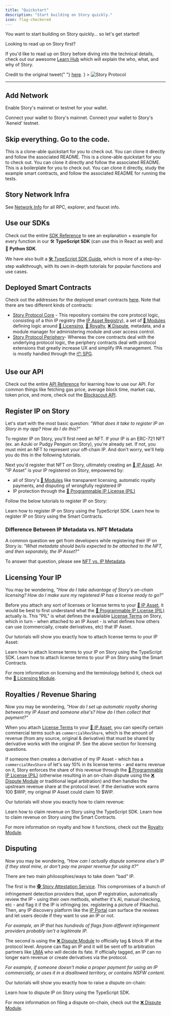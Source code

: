 ```yaml
---
title: "Quickstart"
description: "Start building on Story quickly."
icon: flag-checkered
---
```


You want to start building on Story quickly... so let's get started!

<Tip>
Looking to read up on Story first?

If you'd like to read up on Story before diving into the technical details, check out our awesome [Learn Hub](https://learn.story.foundation/) which will explain the who, what, and why of Story.

</Tip>

<Frame
  caption={
    <>
      Credit to the original tweet{" "}
      <a href="https://x.com/devrelius/status/1898756162675196098">here</a>.
    </>
  }
>
  <img
    src="https://files.readme.io/49a6d447c37d25ec4566db511dead5b70a641fab57088e1cbd24d8236e3bef19-image.png"
    alt="Story Protocol"
  />
</Frame>

---

## Add Network

Enable Story's mainnet or testnet for your wallet.

<CardGroup cols={2}>
  <Card
    title="Add Story Mainnet"
    icon="globe"
    href="https://chainid.network/chain/1514/"
  >
    Connect your wallet to Story's mainnet.
  </Card>
  <Card
    title="Add Story 'Aeneid' Testnet"
    icon="globe"
    href="https://chainid.network/chain/1315/"
  >
    Connect your wallet to Story's 'Aeneid' testnet.
  </Card>
</CardGroup>

## Skip everything. Go to the code.

<CardGroup cols={3}>
  <Card
    title="TypeScript Code Example"
    icon="screwdriver-wrench"
    href="https://github.com/storyprotocol/typescript-tutorial/tree/main"
  >
    This is a clone-able quickstart for you to check out. You can clone it
    directly and follow the associated README.
  </Card>
  <Card
    title="React Code Example"
    icon="react"
    href="https://github.com/jacob-tucker/story-developer-sandbox"
  >
    This is a clone-able quickstart for you to check out. You can clone it
    directly and follow the associated README.
  </Card>
  <Card
    title="Smart Contract Code Example"
    icon="scroll"
    href="https://github.com/storyprotocol/story-protocol-boilerplate"
  >
    This is a boilerplate for you to check out. You can clone it directly, study
    the example smart contracts, and follow the associated README for running
    the tests.
  </Card>
</CardGroup>

## Story Network Infra

See [Network Info](/network/network-info/overview) for all RPC, explorer, and faucet info.

## Use our SDKs

Check out the entire [SDK Reference](/sdk-reference) to see an explanation + example for every function in our 🛠️ **TypeScript SDK** (can use this in React as well) and 🐍 **Python SDK**.

We have also built a [🛠️ TypeScript SDK Guide](/developers/typescript-sdk), which is more of a step-by-step walkthrough, with its own in-depth tutorials for popular functions and use cases.

## Deployed Smart Contracts

Check out the addresses for the deployed smart contracts [here](/developers/deployed-smart-contracts). Note that there are two different kinds of contracts:

- [Story Protocol Core](https://github.com/storyprotocol/protocol-core-v1) - This repository contains the core protocol logic, consisting of a thin IP registry (the [IP Asset Registry](/concepts/registry/ip-asset-registry)), a set of [🧱 Modules](/concepts/modules) defining logic around [📜 Licensing](/concepts/licensing-module), [💸 Royalty](/concepts/royalty-module), [❌ Dispute](/concepts/dispute-module), metadata, and a module manager for administering module and user access control.
- [Story Protocol Periphery](https://github.com/storyprotocol/protocol-periphery-v1)- Whereas the core contracts deal with the underlying protocol logic, the periphery contracts deal with protocol extensions that greatly increase UX and simplify IPA management. This is mostly handled through the [📦 SPG](/concepts/spg).

## Use our API

Check out the entire [API Reference](/api-reference) for learning how to use our API. For common things like fetching gas price, average block time, market cap, token price, and more, check out the [Blockscout API](/api-reference/blockscout-api).

## Register IP on Story

Let's start with the most basic question: _"What does it take to register IP on Story in my app? How do I do this?"_

To register IP on Story, you'll first need an NFT. If your IP is an ERC-721 NFT (ex. an Azuki or Pudgy Penguin on Story), you're already set. If not, you must mint an NFT to represent your off-chain IP. And don't worry, we'll help you do this in the following tutorials.

Next you'd register that NFT on Story, ultimately creating an [🧩 IP Asset](/concepts/ip-asset). An "IP Asset" is your IP registered on Story, empowered by:

- all of Story's [🧱 Modules](/concepts/modules) like transparent licensing, automatic royalty payments, and disputing of wrongfully registered IP
- IP protection through the [💊 Programmable IP License (PIL)](/concepts/programmable-ip-license)

Follow the below tutorials to register IP on Story:

<CardGroup cols={2}>
  <Card
    title="Using the SDK"
    icon="thumbs-up"
    href="/developers/typescript-sdk/register-ip-asset"
  >
    Learn how to register IP on Story using the TypeScript SDK.
  </Card>
  <Card
    title="Using the Smart Contracts"
    icon="thumbs-up"
    href="/developers/smart-contracts-guide/register-ip-asset"
  >
    Learn how to register IP on Story using the Smart Contracts.
  </Card>
</CardGroup>

### Difference Between IP Metadata vs. NFT Metadata

A common question we get from developers while registering their IP on Story is: _"What metadata should be/is expected to be attached to the NFT, and then separately, the IP Asset?"_

To answer that question, please see [NFT vs. IP Metadata](/concepts/ip-asset/overview#nft-vs-ip-metadata).

## Licensing Your IP

You may be wondering, _"How do I take advantage of Story's on-chain licensing? How do I make sure my registered IP has a license ready to go?"_

Before you attach any sort of licenses or license terms to your [🧩 IP Asset](/concepts/ip-asset), it would be best to first understand what the [💊 Programmable IP License (PIL)](/concepts/programmable-ip-license) actually is. This "PIL" is what defines the available [License Terms](/concepts/licensing-module/license-terms) on Story, which in turn - when attached to an IP Asset - is what defines how others can use (commercially, create derivatives, etc) that IP Asset.

Our tutorials will show you exactly how to attach license terms to your IP Asset:

<CardGroup cols={2}>
  <Card
    title="Using the SDK"
    icon="thumbs-up"
    href="/developers/typescript-sdk/attach-terms"
  >
    Learn how to attach license terms to your IP on Story using the TypeScript
    SDK.
  </Card>
  <Card
    title="Using the Smart Contracts"
    icon="thumbs-up"
    href="/developers/smart-contracts-guide/attach-terms"
  >
    Learn how to attach license terms to your IP on Story using the Smart
    Contracts.
  </Card>
</CardGroup>

<Note>

For more information on licensing and the terminology behind it, check out the [📜 Licensing Module](/concepts/licensing-module).

</Note>

## Royalties / Revenue Sharing

Now you may be wondering, _"How do I set up automatic royalty sharing between my IP Asset and someone else's? How do I then collect that payment?"_

When you attach [License Terms](/concepts/licensing-module/license-terms) to your [🧩 IP Asset](/concepts/ip-asset), you can specify certain commercial terms such as `commercialRevShare`, which is the amount of revenue (from any source, original & derivative) that must be shared by derivative works with the original IP. See the above section for licensing questions.

If someone then creates a derivative of my IP Asset - which has a `commercialRevShare` of let's say 10% in its license terms - and earns revenue on it, Story enforces the share of this revenue through the [💊 Programmable IP License (PIL)](/concepts/programmable-ip-license) (otherwise resulting in an on-chain dispute using the [❌ Dispute Module](/concepts/dispute-module) or traditional legal arbitration) and then handles the upstream revenue share at the protocol level. If the derivative work earns 100 \$WIP, my original IP Asset could claim 10 \$WIP.

Our tutorials will show you exactly how to claim revenue:

<CardGroup cols={2}>
  <Card
    title="Using the SDK"
    icon="thumbs-up"
    href="/developers/typescript-sdk/claim-revenue"
  >
    Learn how to claim revenue on Story using the TypeScript SDK.
  </Card>
  <Card
    title="Using the Smart Contracts"
    icon="thumbs-up"
    href="/developers/smart-contracts-guide/claim-revenue"
  >
    Learn how to claim revenue on Story using the Smart Contracts.
  </Card>
</CardGroup>

<Note>

For more information on royalty and how it functions, check out the [Royalty Module](/concepts/royalty-module).

</Note>

## Disputing

Now you may be wondering, _"How can I actually dispute someone else's IP if they steal mine, or don't pay me proper revenue for using it?"_

There are two main philosophies/ways to take down "bad" IP.

The first is the [🕵️ Story Attestation Service](/concepts/story-attestation-service). This compromises of a bunch of infringement detection providers that, upon IP registration, automatically review the IP - using their own methods, whether it's AI, manual checking, etc - and flag it if the IP is infringing (ex. registering a picture of Pikachu). Then, any IP discovery platform like the [IP Portal](https://portal.story.foundation) can surface the reviews and let users decide if they want to use an IP or not.

_For example, an IP that has hundreds of flags from different infringement providers probably isn't a legitimate IP._

The second is using the [❌ Dispute Module](/concepts/dispute-module) to officially tag & block IP at the protocol level. Anyone can flag an IP and it will be sent off to arbitration partners like [UMA](https://uma.xyz) who will decide its fate. If officially tagged, an IP can no longer earn revenue or create derivatives via the protocol.

_For example, if someone doesn't make a proper payment for using an IP commercially, or uses it in a disallowed territory, or contains NSFW content._

Our tutorials will show you exactly how to raise a dispute on-chain:

<CardGroup cols={1}>
  <Card
    title="Using the SDK"
    icon="thumbs-up"
    href="/developers/typescript-sdk/raise-dispute"
  >
    Learn how to dispute IP on Story using the TypeScript SDK.
  </Card>
</CardGroup>

<Note>

For more information on filing a dispute on-chain, check out the [❌ Dispute Module](/concepts/dispute-module).

</Note>
